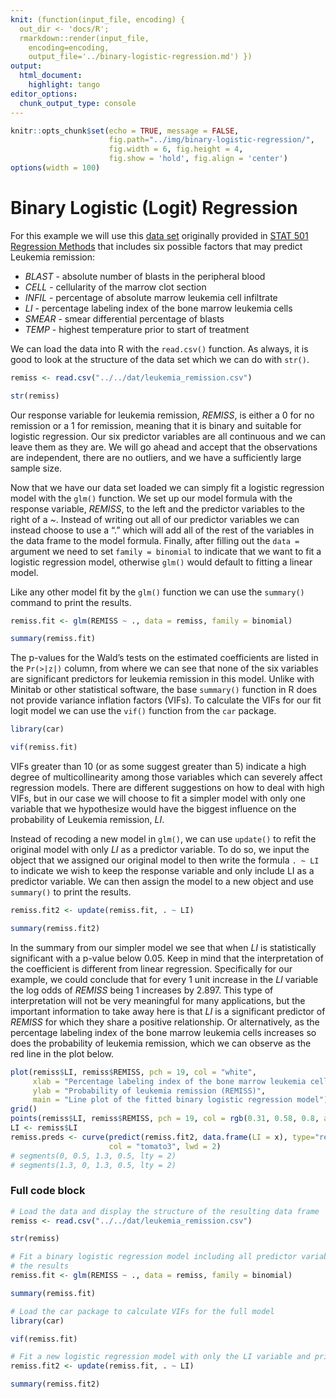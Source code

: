 ```yaml
---
knit: (function(input_file, encoding) {
  out_dir <- 'docs/R';
  rmarkdown::render(input_file,
    encoding=encoding,
    output_file='../binary-logistic-regression.md') })
output:
  html_document:
    highlight: tango
editor_options:
  chunk_output_type: console
---
```

  
```r
knitr::opts_chunk$set(echo = TRUE, message = FALSE,
                      fig.path="../img/binary-logistic-regression/",
                      fig.width = 6, fig.height = 4,
                      fig.show = 'hold', fig.align = 'center')
options(width = 100)
```

# Binary Logistic (Logit) Regression

For this example we will use this [data set](https://github.com/tylerbg/DLC_stat_resources/tree/master/docs/R/dat/leukemia_remission.csv) originally provided in [STAT 501 Regression Methods](https://online.stat.psu.edu/stat501/lesson/15/15.1) that includes six possible factors that may predict Leukemia remission:

* *BLAST* - absolute number of blasts in the peripheral blood
* *CELL* - cellularity of the marrow clot section
* *INFIL* - percentage of absolute marrow leukemia cell infiltrate
* *LI* - percentage labeling index of the bone marrow leukemia cells
* *SMEAR* - smear differential percentage of blasts
* *TEMP* - highest temperature prior to start of treatment

We can load the data into R with the `read.csv()` function.  As always, it is good to look at the structure of the data set which we can do with `str()`.

```r
remiss <- read.csv("../../dat/leukemia_remission.csv")

str(remiss)
```

Our response variable for leukemia remission, *REMISS*, is either a 0 for no remission or a 1 for remission, meaning that it is binary and suitable for logistic regression.  Our six predictor variables are all continuous and we can leave them as they are.  We will go ahead and accept that the observations are independent, there are no outliers, and we have a sufficiently large sample size.

Now that we have our data set loaded we can simply fit a logistic regression model with the `glm()` function.  We set up our model formula with the response variable, *REMISS*, to the left and the predictor variables to the right of a *~*. Instead of writing out all of our predictor variables we can instead choose to use a "." which will add all of the rest of the variables in the data frame to the model formula.  Finally, after filling out the `data =` argument we need to set `family = binomial` to indicate that we want to fit a logistic regression model, otherwise `glm()` would default to fitting a linear model.

Like any other model fit by the `glm()` function we can use the `summary()` command to print the results.

```r
remiss.fit <- glm(REMISS ~ ., data = remiss, family = binomial)

summary(remiss.fit)
```

The p-values for the Wald's tests on the estimated coefficients are listed in the `Pr(>|z|)` column, from where we can see that none of the six variables are significant predictors for leukemia remission in this model.  Unlike with Minitab or other statistical software, the base `summary()` function in R does not provide variance inflation factors (VIFs).  To calculate the VIFs for our fit logit model we can use the `vif()` function from the `car` package.

```r
library(car)

vif(remiss.fit)
```

VIFs greater than 10 (or as some suggest greater than 5) indicate a high degree of multicollinearity among those variables which can severely affect regression models.  There are different suggestions on how to deal with high VIFs, but in our case we will choose to fit a simpler model with only one variable that we hypothesize would have the biggest influence on the probability of Leukemia remission, *LI*.

Instead of recoding a new model in `glm()`, we can use `update()` to refit the original model with only *LI* as a predictor variable.  To do so, we input the object that we assigned our original model to then write the formula `. ~ LI` to indicate we wish to keep the response variable and only include LI as a predictor variable.  We can then assign the model to a new object and use `summary()` to print the results.

```r
remiss.fit2 <- update(remiss.fit, . ~ LI)

summary(remiss.fit2)
```

In the summary from our simpler model we see that when *LI* is statistically significant with a p-value below 0.05. Keep in mind that the interpretation of the coefficient is different from linear regression. Specifically for our example, we could conclude that for every 1 unit increase in the *LI* variable the log odds of *REMISS* being 1 increases by 2.897. This type of interpretation will not be very meaningful for many applications, but the important information to take away here is that *LI* is a significant predictor of *REMISS* for which they share a positive relationship.  Or alternatively, as the percentage labeling index of the bone marrow leukemia cells increases so does the probability of leukemia remission, which we can observe as the red line in the plot below.

```r
plot(remiss$LI, remiss$REMISS, pch = 19, col = "white",
     xlab = "Percentage labeling index of the bone marrow leukemia cells (LI)",
     ylab = "Probability of leukemia remission (REMISS)",
     main = "Line plot of the fitted binary logistic regression model")
grid()
points(remiss$LI, remiss$REMISS, pch = 19, col = rgb(0.31, 0.58, 0.8, alpha = 0.41))
LI <- remiss$LI
remiss.preds <- curve(predict(remiss.fit2, data.frame(LI = x), type="resp"), add = TRUE,
                      col = "tomato3", lwd = 2)
# segments(0, 0.5, 1.3, 0.5, lty = 2)
# segments(1.3, 0, 1.3, 0.5, lty = 2)
```

### Full code block

```r
# Load the data and display the structure of the resulting data frame
remiss <- read.csv("../../dat/leukemia_remission.csv")

str(remiss)

# Fit a binary logistic regression model including all predictor variables and print a summary of
# the results
remiss.fit <- glm(REMISS ~ ., data = remiss, family = binomial)

summary(remiss.fit)

# Load the car package to calculate VIFs for the full model
library(car)

vif(remiss.fit)

# Fit a new logistic regression model with only the LI variable and print a summary of the results
remiss.fit2 <- update(remiss.fit, . ~ LI)

summary(remiss.fit2)
```



